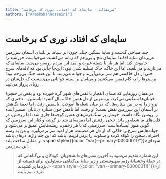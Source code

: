 ```yaml
---
title: "سرمقاله - سایه‌ای که افتاد، نوری که برخاست"
authors: ["ArashShahhosseini"]
---
```


# سایه‌ای که افتاد، نوری که برخاست

چند صباحی گذشت و سایهٔ سنگین جنگ، چون ابر سیاه، بر بلندای آسمان سرزمین عزیزمان سایه افکند؛ سایه‌‌ای تلخ و بی‌‌رحم که زبانه می‌کشید، می‌خواست خورشید را خاموش کند، اما هر بار با شعلهٔ غیرت و امید این مردم رو‌به‌‌رو می‌شد. سایه‌ای که می‌تازید و می‌بلعید، اما این خاک، خاک تسلیم شدن نبود؛ این‌جا جایی بود که لاله‌های سرخ حتی از دل خاکستر هم سر برمی‌آورند و جوانه می‌زنند. با این‌ همه، جنگ بی‌رحم بود؛ پرستوها را به کام قفس می‌کشید و بی‌امان بر سینهٔ جوانانی می‌نشست که دل‌شان در رؤیای پرواز می‌تپید…

در همان روزهایی که صدای انفجار با نفس‌های شهر گره خورده بود و بغض بر حنجرهٔ خیابان‌ها سنگینی می‌کرد، پرستویی از دل همین خاک، بال گشود؛ یاسمین… دختری که پرواز را نه در بین ستاره‌ها، که در میان شعله‌ها آموخت.
یاسمین رفت، اما نغمهٔ نگاهش بر آسمان این سرزمین نقش بست؛ او رفت، اما نامش چون ستاره‌ای تابان، مسیر آینده را روشن نگاه داشت. خونش بر سنگ‌فرش‌های همین کوچه‌ها جاری شد، اما روحش، در قلب‌های ما شعله‌‌ور ماند.
تلخی رفتنش اما زمزمه‌ای شد بر گوشه و کنار این سرزمین که گویی هنوز ایستاده‌است؛ سرزمینی که با هر زخمی، ریشه‌هایش عمیق‌تر می‌شود و جوانه‌‌هایش سرخ‌تر؛ خاکی‌ که از دل هر مصیبت، هزار امید سر برمی‌آورد.
و من به رسم احترام، سخن را کوتاه کرده و سکوت را برمی‌گزینم؛ باشد که این چند واژه، ذره‌ای باشد در مقابل ساحت بلند
<span style={{color: "var(--primary-00000011)"}}>شهدای</span>
این سرزمین.


> **این شماره تقدیم می‌شود به آخرین نفس‌های دانشجویان، کودکان و بی‌گناهانی که در حملۀ وحشیانۀ رژیم صهیونیستی و زیر سایۀ بی‌کفایتی مسئولین، برای همیشه از نزد ما پر کشیدند.**>
<span style={{color: "var(--primary-00000011)"}}>از طرف تیم بایت</span>

